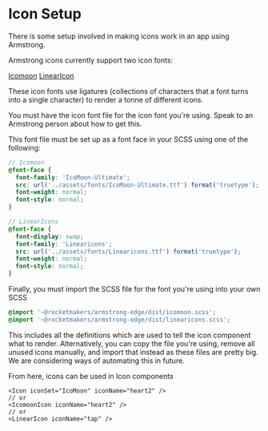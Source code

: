 
<Meta title="Setup/Icons" />

# Icon Setup

There is some setup involved in making icons work in an app using Armstrong.

Armstrong icons currently support two icon fonts:

[Icomoon](https://icomoon.io/preview-ultimate.html)
[LinearIcon](https://linearicons.com/)

These icon fonts use ligatures (collections of characters that a font turns into a single character) to render a tonne of different icons.

You must have the icon font file for the icon font you're using. Speak to an Armstrong person about how to get this.

This font file must be set up as a font face in your SCSS using one of the following:

```scss
// Icomoon
@font-face {
  font-family: 'IcoMoon-Ultimate';
  src: url('../assets/fonts/IcoMoon-Ultimate.ttf') format('truetype');
  font-weight: normal;
  font-style: normal;
}

// LinearIcons
@font-face {
  font-display: swap;
  font-family: 'Linearicons';
  src: url('../assets/fonts/Linearicons.ttf') format('truetype');
  font-weight: normal;
  font-style: normal;
}
```

Finally, you must import the SCSS file for the font you're using into your own SCSS

```scss
@import '~@rocketmakers/armstrong-edge/dist/icomoon.scss';
@import '~@rocketmakers/armstrong-edge/dist/linearicons.scss';
```

This includes all the definitions which are used to tell the icon component what to render. Alternatively, you can copy the file you're using, remove all unused icons manually, and import that instead as these files are pretty big. We are considering ways of automating this in future.

From here, icons can be used in Icon components

```tsx
<Icon iconSet="IcoMoon" iconName="heart2" />
// or
<IcomoonIcon iconName="heart2" />
// or
<LinearIcon iconName="tap" />
```
